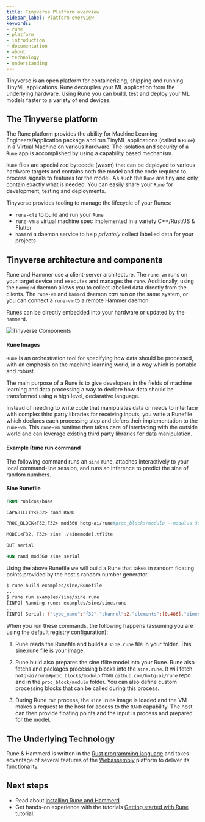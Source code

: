 ```yaml
---
title: Tinyverse Platform overview
sidebar_label: Platform overview
keywords:
- rune
- platform
- introduction
- documentation
- about
- technology
- understanding
---
```


Tinyverse is an open platform for containerizing, shipping and running TinyML applications.
Rune decouples your ML application from the underlying hardware. Using Rune you can
build, test and deploy your ML models faster to a variety of end devices.

## The Tinyverse platform

The Rune platform provides the ability for Machine Learning Engineers/Application package
and run TinyML applications (called a `Rune`) in a Virtual Machine on various hardware.
The isolation and security of a `Rune` app is accomplished by using a capability based
mechanism.

`Rune` files are specialized bytecode (wasm) that can be deployed to various hardware targets and
contains both the model and the code required to process signals to features for the model.
As such the `Rune` are tiny and only contain exactly what is needed.
You can easily share your `Rune` for development, testing and deployments.

Tinyverse provides tooling to manage the lifecycle of your Runes:

* `rune-cli` to build and run your `Rune`
* `rune-vm` a virtual machine spec implemented in a variety C++/Rust/JS & Flutter
* `hammrd` a daemon service to help *privately*  collect labelled data for your projects


## Tinyverse architecture and components

Rune and Hammer use a client-server architecture. The `rune-vm` runs on your target
device and executes and manages the `rune`. Additionally, using the `hammerd` daemon
allows you to collect labelled data directly from the clients.
The `rune-vm` and `hammrd` daemon *can* run on the same system, or you can connect a
`rune-vm` to a remote Hammer daemon.

Runes can be directly embedded into your hardware or updated by the `hammerd`.

![Tinyverse Components](/img/docs/architecture.svg)


#### Rune Images

`Rune` is an orchestration tool for specifying how data should be processed,
with an emphasis on the machine learning world, in a way which is portable and robust.

The main purpose of a Rune is to give developers in the fields of machine learning and
data processing a way to declare how data should be transformed using a high level, declarative language.

Instead of needing to write code that manipulates data or needs to interface
with complex third party libraries for receiving inputs, you write a Runefile
which declares each processing step and defers their implementation to the `rune-vm`.
This `rune-vm` runtime then takes care of interfacing with the outside world and can leverage
existing third party libraries for data manipulation.

#### Example Rune run command

The following command runs an `sine` rune, attaches interactively to your
local command-line session, and runs an inference to predict the sine of random numbers.


#### Sine Runefile

```Dockerfile
FROM runicos/base

CAPABILITY<F32> rand RAND

PROC_BLOCK<F32,F32> mod360 hotg-ai/rune#proc_blocks/modulo --modulus 360.0

MODEL<F32, F32> sine ./sinemodel.tflite

OUT serial

RUN rand mod360 sine serial
```

Using the above Runefile we will build a Rune that takes in random floating points provided by the host's random
number generator.

```bash
$ rune build examples/sine/Runefile
...
$ rune run examples/sine/sine.rune
[INFO] Running rune: examples/sine/sine.rune
...
[INFO] Serial: {"type_name":"f32","channel":2,"elements":[0.486],"dimensions":[1]}
```

When you run these commands, the following happens (assuming you are using
the default registry configuration):

1.  Rune reads the Runefile and builds a `sine.rune` file in your folder. This sine.rune file is
    your image.

2.  Rune build also prepares the sine tflite model into your Rune. Rune also fetchs and packages
    processing blocks into the `sine.rune`. It will fetch `hotg-ai/rune#proc_blocks/modulo` from
    `github.com/hotg-ai/rune` repo and in the `proc_block/modulo` folder. You can also
    define custom processing blocks that can be called during this process.

3.  During Rune `run` process, the `sine.rune` image is loaded and the VM makes a request
    to the host for access to the `RAND` capability. The host can then provide floating points
    and the input is process and prepared for the model.

## The Underlying Technology

Rune & Hammerd is written in the [Rust programming language](https://rust-lang.org/) and takes
advantage of several features of the [Webassembly](https://webassembly.org/) platform to deliver its functionality.

## Next steps
- Read about [installing Rune and Hammerd](/docs/).
- Get hands-on experience with the tutorials [Getting started with Rune](/docs/tutorials/lesson-1/README)
    tutorial.
